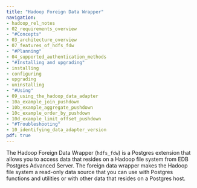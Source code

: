 ```yaml
---
title: "Hadoop Foreign Data Wrapper"
navigation:
- hadoop_rel_notes
- 02_requirements_overview
- "#Concepts"
- 03_architecture_overview
- 07_features_of_hdfs_fdw
- "#Planning"
- 04_supported_authentication_methods
- "#Installing and upgrading"
- installing
- configuring   
- upgrading
- uninstalling
- "#Using"
- 09_using_the_hadoop_data_adapter
- 10a_example_join_pushdown
- 10b_example_aggregate_pushdown
- 10c_example_order_by_pushdown
- 10d_example_limit_offset_pushdown
- "#Troubleshooting"
- 10_identifying_data_adapter_version
pdf: true
---
```


The Hadoop Foreign Data Wrapper (`hdfs_fdw`) is a Postgres extension that allows you to access data that resides on a Hadoop file system from EDB Postgres Advanced Server. The foreign data wrapper makes the Hadoop file system a read-only data source that you can use with Postgres functions and utilities or with other data that resides on a Postgres host.



